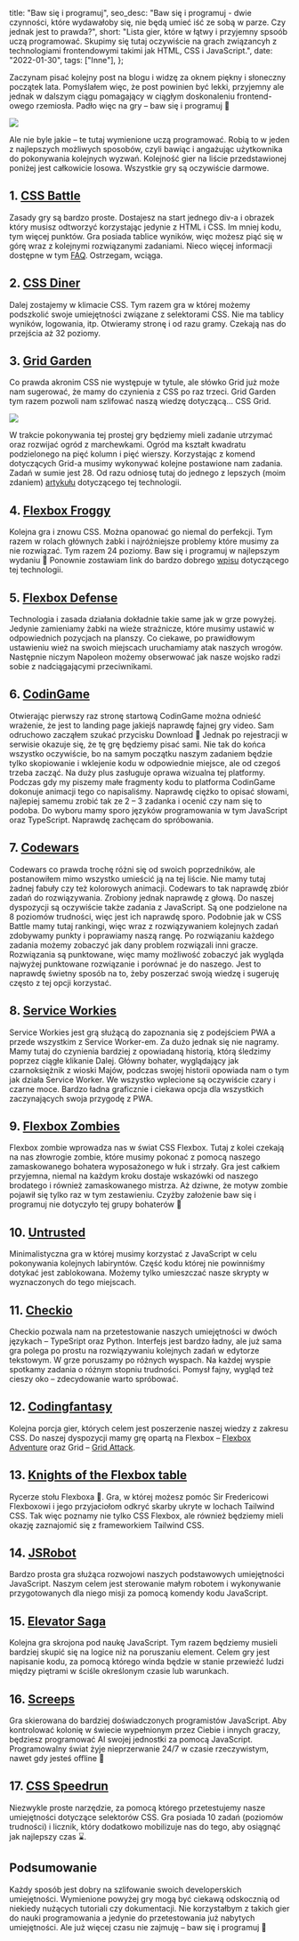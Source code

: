 
  title: "Baw się i programuj",
  seo_desc:
    "Baw się i programuj - dwie czynności, które wydawałoby się, nie będą umieć iść ze sobą w parze. Czy jednak jest to prawda?",
  short:
    "Lista gier, które w łątwy i przyjemny spsoób uczą programować. Skupimy się tutaj oczywiście na grach związancyh z technologiami frontendowymi takimi jak HTML, CSS i JavaScript.",
  date: "2022-01-30",
  tags: ["Inne"],
};

Zaczynam pisać kolejny post na blogu i widzę za oknem piękny i słoneczny początek lata. Pomyślałem więc, że post powinien być lekki, przyjemny ale jednak w dalszym ciągu pomagający w ciągłym doskonaleniu frontend-owego rzemiosła. Padło więc na gry – baw się i programuj 🙂

<img src={bedegral.src} />

Ale nie byle jakie – te tutaj wymienione uczą programować. Robią to w jeden z najlepszych możliwych sposobów, czyli bawiąc i angażując użytkownika do pokonywania kolejnych wyzwań. Kolejność gier na liście przedstawionej poniżej jest całkowicie losowa. Wszystkie gry są oczywiście darmowe.

## 1. [CSS Battle](https://cssbattle.dev/)

Zasady gry są bardzo proste. Dostajesz na start jednego div-a i obrazek który musisz odtworzyć korzystając jedynie z HTML i CSS. Im mniej kodu, tym więcej punktów. Gra posiada tablice wyników, więc możesz piąć się w górę wraz z kolejnymi rozwiązanymi zadaniami. Nieco więcej informacji dostępne w tym [FAQ](https://cssbattle.dev/faqs). Ostrzegam, wciąga.

## 2. [CSS Diner](https://flukeout.github.io/)

Dalej zostajemy w klimacie CSS. Tym razem gra w której możemy podszkolić swoje umiejętności związane z selektorami CSS. Nie ma tablicy wyników, logowania, itp. Otwieramy stronę i od razu gramy. Czekają nas do przejścia aż 32 poziomy.

## 3. [Grid Garden](https://cssgridgarden.com/#pl)

Co prawda akronim CSS nie występuje w tytule, ale słówko Grid już może nam sugerować, że mamy do czynienia z CSS po raz trzeci. Grid Garden tym razem pozwoli nam szlifować naszą wiedzę dotyczącą… CSS Grid.

<img width={250} src={captain.src} />

W trakcie pokonywania tej prostej gry będziemy mieli zadanie utrzymać oraz rozwijać ogród z marchewkami. Ogród ma kształt kwadratu podzielonego na pięć kolumn i pięć wierszy. Korzystając z komend dotyczących Grid-a musimy wykonywać kolejne postawione nam zadania. Zadań w sumie jest 28. Od razu odniosę tutaj do jednego z lepszych (moim zdaniem) [artykułu](https://css-tricks.com/snippets/css/complete-guide-grid/) dotyczącego tej technologii.

## 4. [Flexbox Froggy](https://flexboxfroggy.com/#pl)

Kolejna gra i znowu CSS. Można opanować go niemal do perfekcji. Tym razem w rolach głównych żabki i najróżniejsze problemy które musimy za nie rozwiązać. Tym razem 24 poziomy. Baw się i programuj w najlepszym wydaniu 🙂 Ponownie zostawiam link do bardzo dobrego [wpisu](https://css-tricks.com/snippets/css/a-guide-to-flexbox/) dotyczącego tej technologii.

## 5. [Flexbox Defense](http://www.flexboxdefense.com/)

Technologia i zasada działania dokładnie takie same jak w grze powyżej. Jedynie zamieniamy żabki na wieże strażnicze, które musimy ustawić w odpowiednich pozycjach na planszy. Co ciekawe, po prawidłowym ustawieniu wież na swoich miejscach uruchamiamy atak naszych wrogów. Następnie niczym Napoleon możemy obserwować jak nasze wojsko radzi sobie z nadciągającymi przeciwnikami.

## 6. [CodinGame](https://www.codingame.com/start)

Otwierając pierwszy raz stronę startową CodinGame można odnieść wrażenie, że jest to landing page jakiejś naprawdę fajnej gry video. Sam odruchowo zacząłem szukać przycisku Download 🙂 Jednak po rejestracji w serwisie okazuje się, że tę grę będziemy pisać sami. Nie tak do końca wszystko oczywiście, bo na samym początku naszym zadaniem będzie tylko skopiowanie i wklejenie kodu w odpowiednie miejsce, ale od czegoś trzeba zacząć. Na duży plus zasługuje oprawa wizualna tej platformy. Podczas gdy my piszemy małe fragmenty kodu to platforma CodinGame dokonuje animacji tego co napisaliśmy. Naprawdę ciężko to opisać słowami, najlepiej samemu zrobić tak ze 2 – 3 zadanka i ocenić czy nam się to podoba. Do wyboru mamy sporo języków programowania w tym JavaScript oraz TypeScript. Naprawdę zachęcam do spróbowania.

## 7. [Codewars](https://www.codewars.com/)

Codewars co prawda trochę różni się od swoich poprzedników, ale postanowiłem mimo wszystko umieścić ją na tej liście. Nie mamy tutaj żadnej fabuły czy też kolorowych animacji. Codewars to tak naprawdę zbiór zadań do rozwiązywania. Zrobiony jednak naprawdę z głową. Do naszej dyspozycji są oczywiście także zadania z JavaScript. Są one podzielone na 8 poziomów trudności, więc jest ich naprawdę sporo. Podobnie jak w CSS Battle mamy tutaj rankingi, więc wraz z rozwiązywaniem kolejnych zadań zdobywamy punkty i poprawiamy naszą rangę. Po rozwiązaniu każdego zadania możemy zobaczyć jak dany problem rozwiązali inni gracze. Rozwiązania są punktowane, więc mamy możliwość zobaczyć jak wygląda najwyżej punktowane rozwiązanie i porównać je do naszego. Jest to naprawdę świetny sposób na to, żeby poszerzać swoją wiedzę i sugeruję często z tej opcji korzystać.

## 8. [Service Workies](https://serviceworkies.com/)

Service Workies jest grą służącą do zapoznania się z podejściem PWA a przede wszystkim z Service Worker-em. Za dużo jednak się nie nagramy. Mamy tutaj do czynienia bardziej z opowiadaną historią, którą śledzimy poprzez ciągłe klikanie Dalej. Główny bohater, wyglądający jak czarnoksiężnik z wioski Majów, podczas swojej historii opowiada nam o tym jak działa Service Worker. We wszystko wplecione są oczywiście czary i czarne moce. Bardzo ładna graficznie i ciekawa opcja dla wszystkich zaczynających swoja przygodę z PWA.

## 9. [Flexbox Zombies](https://flexboxzombies.com/p/flexbox-zombies)

Flexbox zombie wprowadza nas w świat CSS Flexbox. Tutaj z kolei czekają na nas złowrogie zombie, które musimy pokonać z pomocą naszego zamaskowanego bohatera wyposażonego w łuk i strzały. Gra jest całkiem przyjemna, niemal na każdym kroku dostaje wskazówki od naszego brodatego i również zamaskowanego mistrza. Aż dziwne, że motyw zombie pojawił się tylko raz w tym zestawieniu. Czyżby założenie baw się i programuj nie dotyczyło tej grupy bohaterów 🤔

## 10. [Untrusted](https://alexnisnevich.github.io/untrusted/)

Minimalistyczna gra w której musimy korzystać z JavaScript w celu pokonywania kolejnych labiryntów. Część kodu której nie powinniśmy dotykać jest zablokowana. Możemy tylko umieszczać nasze skrypty w wyznaczonych do tego miejscach.

## 11. [Checkio](https://checkio.org/)

Checkio pozwala nam na przetestowanie naszych umiejętności w dwóch językach – TypeSript oraz Python. Interfejs jest bardzo ładny, ale już sama gra polega po prostu na rozwiązywaniu kolejnych zadań w edytorze tekstowym. W grze poruszamy po różnych wyspach. Na każdej wyspie spotkamy zadania o różnym stopniu trudności. Pomysł fajny, wygląd też cieszy oko – zdecydowanie warto spróbować.

## 12. [Codingfantasy](https://codingfantasy.com/games)

Kolejna porcja gier, których celem jest poszerzenie naszej wiedzy z zakresu CSS. Do naszej dyspozycji mamy grę opartą na Flexbox – [Flexbox Adventure](https://codingfantasy.com/games/flexboxadventure) oraz Grid – [Grid Attack](https://codingfantasy.com/games/css-grid-attack).

## 13. [Knights of the Flexbox table](https://knightsoftheflexboxtable.com/)

Rycerze stołu Flexboxa 🙂. Gra, w której możesz pomóc Sir Fredericowi Flexboxowi i jego przyjaciołom odkryć skarby ukryte w lochach Tailwind CSS. Tak więc poznamy nie tylko CSS Flexbox, ale również będziemy mieli okazję zaznajomić się z frameworkiem Tailwind CSS.

## 14. [JSRobot](https://lab.reaal.me/jsrobot/)

Bardzo prosta gra służąca rozwojowi naszych podstawowych umiejętności JavaScript. Naszym celem jest sterowanie małym robotem i wykonywanie przygotowanych dla niego misji za pomocą komendy kodu JavaScript.

## 15. [Elevator Saga](https://play.elevatorsaga.com/)

Kolejna gra skrojona pod naukę JavaScript. Tym razem będziemy musieli bardziej skupić się na logice niż na poruszaniu element. Celem gry jest napisanie kodu, za pomocą którego winda będzie w stanie przewieźć ludzi między piętrami w ściśle określonym czasie lub warunkach.

## 16. [Screeps](https://screeps.com/)

Gra skierowana do bardziej doświadczonych programistów JavaScript. Aby kontrolować kolonię w świecie wypełnionym przez Ciebie i innych graczy, będziesz programować AI swojej jednostki za pomocą JavaScript. Programowalny świat żyje nieprzerwanie 24/7 w czasie rzeczywistym, nawet gdy jesteś offline 🤯

## 17. [CSS Speedrun](https://css-speedrun.netlify.app/)

Niezwykle proste narzędzie, za pomocą którego przetestujemy nasze umiejętności dotyczące selektorów CSS. Gra posiada 10 zadań (poziomów trudności) i licznik, który dodatkowo mobilizuje nas do tego, aby osiągnąć jak najlepszy czas ⌛.

## Podsumowanie

Każdy sposób jest dobry na szlifowanie swoich developerskich umiejętności. Wymienione powyżej gry mogą być ciekawą odskocznią od niekiedy nużących tutoriali czy dokumentacji. Nie korzystałbym z takich gier do nauki programowania a jedynie do przetestowania już nabytych umiejętności. Ale już więcej czasu nie zajmuję – baw się i programuj 🙂

